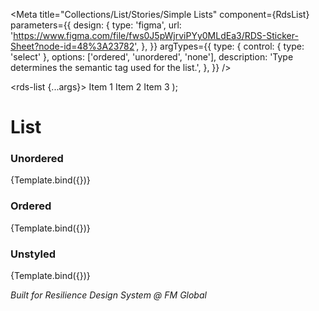 
<Meta
  title="Collections/List/Stories/Simple Lists"
  component={RdsList}
  parameters={{
    design: {
      type: 'figma',
      url: 'https://www.figma.com/file/fws0J5pWjrviPYy0MLdEa3/RDS-Sticker-Sheet?node-id=48%3A23782',
    },
  }}
  argTypes={{
    type: {
      control: { type: 'select' },
      options: ['ordered', 'unordered', 'none'],
      description: 'Type determines the semantic tag used for the list.',
    },
  }}
/>

  <rds-list {...args}>
    <rds-list-item>Item 1</rds-list-item>
    <rds-list-item>Item 2</rds-list-item>
    <rds-list-item>Item 3</rds-list-item>
  </rds-list>
);

# List

### Unordered

<Canvas>
  <Story
    name="Unordered"
    args={{
      type: 'unordered',
    }}
  >
    {Template.bind({})}
  </Story>
</Canvas>

### Ordered

<Canvas>
  <Story
    name="Ordered"
    args={{
      type: 'ordered',
    }}
  >
    {Template.bind({})}
  </Story>
</Canvas>

### Unstyled

<Canvas>
  <Story
    name="Unstyled"
    args={{
      type: 'none',
    }}
  >
    {Template.bind({})}
  </Story>
</Canvas>

_Built for Resilience Design System @ FM Global_
